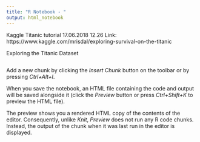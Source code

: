 ```yaml
---
title: "R Notebook - "
output: html_notebook
---
```

Kaggle Titanic tutorial 
17.06.2018 12.26
Link: https://www.kaggle.com/mrisdal/exploring-survival-on-the-titanic

Exploring the Titanic Dataset 

```r


```

Add a new chunk by clicking the *Insert Chunk* button on the toolbar or by pressing *Ctrl+Alt+I*.

When you save the notebook, an HTML file containing the code and output will be saved alongside it (click the *Preview* button or press *Ctrl+Shift+K* to preview the HTML file).

The preview shows you a rendered HTML copy of the contents of the editor. Consequently, unlike *Knit*, *Preview* does not run any R code chunks. Instead, the output of the chunk when it was last run in the editor is displayed.
